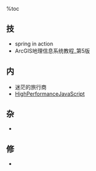 
%toc

== 技 ==

* spring in action
* ArcGIS地理信息系统教程_第5版  

== 内 ==

* 迷茫的旅行商 
* [[HighPerformanceJavaScript]]


== 杂 ==

* 

== 修 ==

* 
